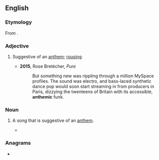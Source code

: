 ==English==

===Etymology===
From {{suffix|anthem|ic|lang=en}}.

===Adjective===
{{en-adj}}

# {{lb|en|music}} Suggestive of an [[anthem]]; [[rousing]].
#* '''2015''', Rose Bretécher, ''Pure''
#*: But something new was rippling through a million MySpace profiles. The sound was electro, and bass-laced synthetic dance pop would soon start streaming in from producers in Paris, dizzying the twenteens of Britain with its accessible, '''anthemic''' funk.

===Noun===
{{en-noun}}

# {{lb|en|music}} A song that is suggestive of an [[anthem]].
#* {{quote-journal|date=March 16, 2009|author=Ben Rayner|title=Hot sounds|work=Toronto Star|url=http://www.thestar.com/Entertainment/article/602787
|passage=Passionate '''anthemics''', prog-rock twists and turns, and several Hendrix-ian guitar burnouts by self-aware showman Patrick Krief aimed straight for the cheap seats and left everyone feeling pleasantly dazed.}}

===Anagrams===
* {{anagrams|en|Teichman|methanic}}